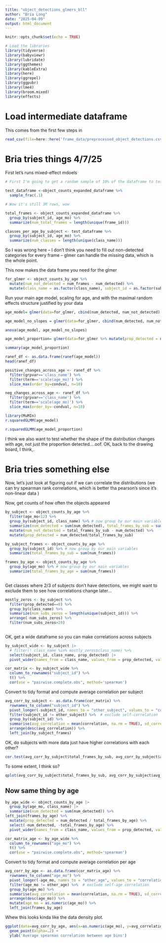 ```yaml
---
title: "object_detections_glmers_bll"
author: "Bria Long"
date: "2025-04-09"
output: html_document
---
```



```r
knitr::opts_chunk$set(echo = TRUE)
```

```r
# Load the libraries
library(tidyverse)
library(babyviewr)
library(lubridate)
library(ggthemes)
library(kableExtra)
library(here)
library(ggrepel)
library(ggpubr)
library(lme4)
library(broom.mixed)
library(effects)
```

# Load intermediate dataframe
This comes from the first few steps in
```r
read_csv(file=here::here('frame_data/preprocessed_object_detections.csv'))
```


# Bria tries things 4/7/25

First let's runs mixed-effect mdoels


```r
# First I'm going to get a random sample of 10% of the dataframe to test my code on -- was useful.

test_dataframe <-object_counts_expanded_dataframe %>%
  sample_frac(.1)

# Wow it's still 3M rows, wow
```

```R
total_frames <- object_counts_expanded_dataframe %>%
  group_by(subject_id, age_mo) %>%
  summarize(num_total_frames = length(unique(frame_id)))

classes_per_age_by_subject <- test_dataframe %>%
  group_by(subject_id, age_mo) %>%
  summarize(num_classes = length(unique(class_name)))

```

So I was wrong here -- I don't think you need to fill out non-detected categories for every frame -- glmer can handle the missing data, which is the whole point.

This now makes the data frame you need for the glmer
```R
for_glmer <- object_counts_by_age %>%
  mutate(num_not_detected = num_frames - num_detected) %>%
  mutate(class_name = as.factor(class_name), subject_id = as.factor(subject_id)) # as factor for models
```

Run your main age model, scaling for age, and with the maximal random effects structure justified by your data
```r
age_model= glmer(data=for_glmer, cbind(num_detected, num_not_detected) ~ scale(age_mo) + (scale(age_mo) | subject_id) +   (scale(age_mo) | class_name), family='binomial')

age_model_no_slopes = glmer(data=for_glmer, cbind(num_detected, num_not_detected) ~ scale(age_mo) + (scale(age_mo) | subject_id) +   (1 | class_name), family='binomial')

anova(age_model, age_model_no_slopes)
```


```r
age_model_proportion= glmer(data=for_glmer %>% mutate(prop_detected = num_detected/num_total_frames), prop_detected ~ scale(age_mo) + (scale(age_mo) | subject_id) + (scale(age_mo) | class_name), weights =num_total_frames, family='binomial')

summary(age_model_proportion)
```


```r
ranef_df <- as.data.frame(ranef(age_model))
head(ranef_df)


```

```r

positive_changes_across_age <- ranef_df %>%
  filter(grpvar=='class_name') %>%
  filter(term=='scale(age_mo)') %>%
  slice_max(order_by=condval, n=10)

neg_changes_across_age <- ranef_df %>%
  filter(grpvar=='class_name') %>%
  filter(term=='scale(age_mo)') %>%
  slice_max(order_by=-condval, n=10)
```


```R
library(MuMIn)
r.squaredGLMM(age_model)

r.squaredGLMM(age_model_proportion)
```
I think we also want to test whether the shape of the distribution changes with age, not just the proportion detected....oof. OK, back to the drawing board, I think,.

# Bria tries something else 


Now, let's just look at figuring out if we can correlate the distributions (we can try spearman rank correlations, which is better tha pearson's since it's non-linear data )



Now, get counts of how often the objects appeared
```r
by_subject <- object_counts_by_age %>%
  filter(age_mo<12) %>%
  group_by(subject_id, class_name) %>% # now group by our main variables
  summarize(num_detected = sum(num_detected), total_frames_by_sub = sum(num_frames))%>%
  mutate(num_not_detected = total_frames_by_sub - num_detected) %>%
  mutate(prop_detected = num_detected/total_frames_by_sub)

by_subject_frames <- object_counts_by_age %>%
  group_by(subject_id) %>% # now group by our main variables
  summarize(total_frames_by_sub = sum(num_frames))

frames_by_age <- object_counts_by_age %>%
  group_by(age_mo) %>% # now group by our main variables
  summarize(total_frames_by_age = sum(num_frames))
  
```

Get classes where 2/3 of subjects don't have detections, we might want to exclude them to see how correlations change later...
```r
mostly_zeros <- by_subject %>%
  filter(prop_detected==0) %>%
  group_by(class_name) %>%
  summarize(num_subs_zeros = length(unique(subject_id))) %>%
  arrange(-num_subs_zeros) %>%
  filter(num_subs_zeros>20)
  
```


OK, get a wide dataframe so you can make correlations across subjects
```R
by_subject_wide <- by_subject |>
  # filter(! class_name %in% mostly_zeros$class_name) %>%
  select(subject_id, class_name, prop_detected) |>
  pivot_wider(names_from = class_name, values_from = prop_detected, values_fill=0)

cor_matrix <- by_subject_wide %>%
  column_to_rownames("subject_id") %>%
  t() %>%
  cor(use = "pairwise.complete.obs", method='spearman')
```

Convert to tidy format and compute average correlation per subject
```r
avg_corr_by_subject <- as.data.frame(cor_matrix) %>%
  rownames_to_column("subject_id") %>%
  pivot_longer(-subject_id, names_to = "other_subject", values_to = "correlation") %>%
  filter(subject_id != other_subject) %>%  # exclude self-correlation
  group_by(subject_id) %>%
  summarise(avg_correlation = mean(correlation, na.rm = TRUE), sd_correlation = sd(correlation)) %>%
  arrange(desc(avg_correlation)) %>%
  left_join(by_subject_frames)
```

OK, do subjects with more data just have higher correlations with each other?
```R
cor.test(avg_corr_by_subject$total_frames_by_sub, avg_corr_by_subject$avg_correlation)
```

To some extent, I think so?
```r
qplot(avg_corr_by_subject$total_frames_by_sub, avg_corr_by_subject$avg_correlation)
```

## Now same thing by age
```R
by_age_wide <- object_counts_by_age |>
  group_by(age_mo, class_name) |>
  summarize(num_detected = sum(num_detected)) %>%
left_join(frames_by_age) %>%  
  mutate(prop_detected = num_detected / total_frames_by_age) %>%
  select(-num_detected, -total_frames_by_age) %>%
  pivot_wider(names_from = class_name, values_from = prop_detected, values_fill=0)

cor_matrix_age <- by_age_wide %>%
  column_to_rownames("age_mo") %>%
  t() %>%
  cor(use = "pairwise.complete.obs", method='spearman')
```

Convert to tidy format and compute average correlation per age
```r
avg_corr_by_age <- as.data.frame(cor_matrix_age) %>%
  rownames_to_column("age_mo") %>%
  pivot_longer(-age_mo, names_to = "other_age", values_to = "correlation") %>%
  filter(age_mo != other_age) %>%  # exclude self-age correlation
  group_by(age_mo) %>%
  summarise(avg_correlation = mean(correlation, na.rm = TRUE), sd_correlation = sd(correlation)) %>%
  arrange(desc(age_mo)) %>%
  mutate(age_mo = as.numeric(age_mo)) %>%
  left_join(frames_by_age)
```

Whew this looks kinda like the data density plot.
```r
ggplot(data=avg_corr_by_age, aes(x=as.numeric(age_mo), y=avg_correlation, size=total_frames_by_age)) +
  geom_point(alpha=.2) + 
  ylab('Average spearman correlation between age bins')
```
